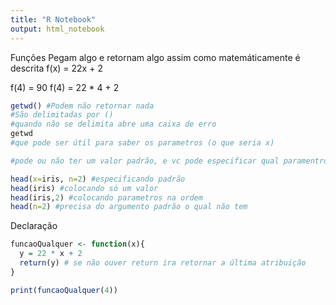 ```yaml
---
title: "R Notebook"
output: html_notebook
---
```

Funções
Pegam algo e retornam algo assim como matemáticamente é descrita
f(x) = 22x + 2


f(4) = 90
f(4) = 22 * 4 + 2


```r
getwd() #Podem não retornar nada
#São delimitadas por ()
#quando não se delimita abre uma caixa de erro
getwd
#que pode ser útil para saber os parametros (o que seria x)

#pode ou não ter um valor padrão, e vc pode especificar qual paramentro é qual

head(x=iris, n=2) #especificando padrão
head(iris) #colocando só um valor
head(iris,2) #colocando parametros na ordem
head(n=2) #precisa do argumento padrão o qual não tem
```

Declaração

```r

funcaoQualquer <- function(x){
  y = 22 * x + 2
  return(y) # se não ouver return ira retornar a última atribuição
}

print(funcaoQualquer(4))


```

